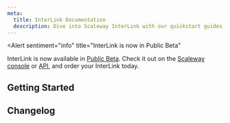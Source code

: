 ```yaml
---
meta:
  title: InterLink Documentation
  description: Dive into Scaleway InterLink with our quickstart guides, how-tos, tutorials and more.
---
```


<Alert
  sentiment="info"
  title="InterLink is now in Public Beta"
>
  InterLink is now available in [Public Beta](https://www.scaleway.com/en/betas/). Check it out on the [Scaleway console](https://console.scaleway.com/interlink/) or [API](https://www.scaleway.com/en/developers/api/interlink/), and order your InterLink today.
  </Alert>

<ProductHeader 
   productName="InterLink"
   productLogo="interlink"
   description="InterLink lets you create a secure, private connection between your external infrastructure, and your Scaleway VPC."
   url="/interlink/reference-content/overview/"
   label="InterLink Overview"
/>

## Getting Started

<Grid>
    <SummaryCard
      title="Quickstart"
      icon="rocket"
      description="Learn how to order, configure and start using your InterLink in a few steps."
      label="View Quickstart"
      url="/interlink/quickstart/"
    />
    <SummaryCard
      title="Concepts"
      icon="info"
      description="Core concepts that give you a better understanding of InterLink."
      label="View Concepts"
      url="/interlink/concepts/"
    />
    <SummaryCard
      title="How-tos"
      icon="help-circle-outline"
      description="Check our guides to ordering and configuring your InterLink."
      label="View How-tos"
      url="/interlink/how-to/"
    />
      <SummaryCard
    title="Additional Content"
    icon="book-open-outline"
    description="Read our in-depth guides to provisioning and configuring your InterLink."
    label="Read more"
    url="/interlink/reference-content/"
    />
</Grid>

<ClickableBanner
    productLogo="cli"
    title="InterLink API"
    description="Manage InterLink using the Scaleway API."
    url="https://www.scaleway.com/en/developers/api/interlink/"
    label="Go to InterLink API"
/>

## Changelog

<ChangelogList
    productName="interlink"
    numberOfChanges={3}
/>